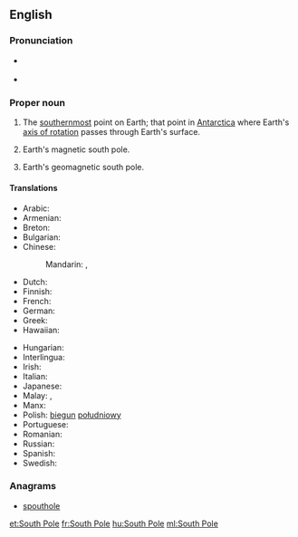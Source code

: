 {{also|south pole}}
==English==
{{wikipedia}}

===Pronunciation===
* {{a|UK}} {{IPA|/ˈsaʊθˌpəʊl/|lang=en}}
* {{a|US}} {{IPA|/ˈsaʊθˌpoʊl/|lang=en}}

===Proper noun===
{{en-proper noun|head=[[south|South]] [[pole|Pole]]}}

# {{context|geography|lang=en}} The [[southernmost]] point on Earth; that point in [[Antarctica]] where Earth's [[axis of rotation]] passes through Earth's surface.
# {{context|geography|lang=en}} Earth's magnetic south pole.
# {{context|geography|lang=en}} Earth's geomagnetic south pole.

====Translations====
{{trans-top|the southernmost point on Earth}}
* Arabic: {{t|ar|القطب الجنوبي|m|tr=al-quṭb al-janūbiyy|sc=Arab}}
* Armenian: {{t|hy|Հարավային բևեռ}}
* Breton: {{t|br|pennahel ar Su|m}}
* Bulgarian: {{t|bg|Южен полюс|m|tr=Júžen póljus|sc=Cyrl}}
* Chinese:
*: Mandarin: {{t+|cmn|南極|sc=Hani}}, {{t+|cmn|南极|tr=nánjí|sc=Hani}}
* Dutch: {{t+|nl|Zuidpool|m}}
* Finnish: {{t|fi|Etelänapa}}
* French: {{t+|fr|pôle Sud|m}}
* German: {{t+|de|Südpol|m}}
* Greek: {{t|el|Νότιος Πόλος|m}}
* Hawaiian: {{t|haw|Wēlau Hema}}
{{trans-mid}}
* Hungarian: {{t+|hu|Déli-sark}}
* Interlingua: {{t|ia|polo sud}}
* Irish: {{t|ga|Mol Theas}}
* Italian: {{t|it|polo sud|m}}
* Japanese: {{t+|ja|南極|tr=なんきょく, nankyoku|sc=Jpan}}
* Malay: {{t|ms|Kutub Janubi}}, {{t|ms|Kutub Selatan}}
* Manx: {{t|gv|Ard y Jiass|m}}
* Polish: [[biegun]] [[południowy]] {{g|m}}
* Portuguese: {{t|pt|Polo Sul|m}}
* Romanian: {{t|ro|Polul Sud|m}}
* Russian: {{t|ru|Южный полюс|m|tr=Júžnyj póljus|sc=Cyrl}}
* Spanish: {{t|es|polo Sur|m}}
* Swedish: {{t+|sv|sydpol}}
{{trans-bottom}}

===Anagrams===
* [[spouthole#English|spouthole]]

[[et:South Pole]]
[[fr:South Pole]]
[[hu:South Pole]]
[[ml:South Pole]]